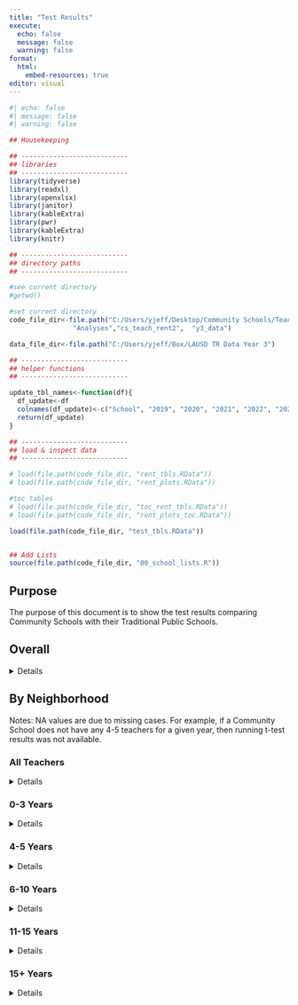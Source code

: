 ```yaml
---
title: "Test Results"
execute:
  echo: false
  message: false
  warning: false
format: 
  html:
    embed-resources: true
editor: visual
---
```


```r
#| echo: false
#| message: false
#| warning: false

## Housekeeping

## ---------------------------
## libraries
## ---------------------------
library(tidyverse)
library(readxl)
library(openxlsx)
library(janitor)
library(kableExtra)
library(pwr)
library(kableExtra)
library(knitr)

## ---------------------------
## directory paths
## ---------------------------

#see current directory
#getwd()

#set current directory
code_file_dir<-file.path("C:/Users/yjeff/Desktop/Community Schools/Teacher Retention Data",
                "Analyses","cs_teach_rent2",  "y3_data")

data_file_dir<-file.path("C:/Users/yjeff/Box/LAUSD TR Data Year 3")

## ---------------------------
## helper functions
## ---------------------------

update_tbl_names<-function(df){
  df_update<-df
  colnames(df_update)<-c("School", "2019", "2020", "2021", "2022", "2023")
  return(df_update)
}

## ---------------------------
## load & inspect data
## ---------------------------

# load(file.path(code_file_dir, "rent_tbls.RData"))
# load(file.path(code_file_dir, "rent_plots.RData"))

#toc tables
# load(file.path(code_file_dir, "toc_rent_tbls.RData"))
# load(file.path(code_file_dir, "rent_plots_toc.RData"))

load(file.path(code_file_dir, "test_tbls.RData"))


## Add Lists
source(file.path(code_file_dir, "00_school_lists.R"))


```

## Purpose

The purpose of this document is to show the test results comparing Community Schools with their Traditional Public Schools.

## Overall

<details>
```r

t_test<-overall_t_test_df %>% 
  select(-c(conf_low, conf_high, statistic)) 

colnames(t_test)<-c("Type", "Veteran Status",
                    "CS", "TS",
                    "Diff.", "p-value", "df")

t_test %>% kable()
```
</details>

## By Neighborhood

Notes: NA values are due to missing cases. For example, if a Community School does not have any 4-5 teachers for a given year, then running t-test results was not available.


### All Teachers
<details>
::: panel-tabset

#### Full

```r

t_test<-combined_t_test %>% 
  select(-c(conf_low, conf_high, statistic)) 

colnames(t_test)<-c('Neighborhood',"CS", "TS",
                    "Diff.", "p-value", "df")

t_test %>% kable()
```

#### Curated

```r

t_test<-combined_t_test %>% 
  select(-c(conf_low, conf_high, statistic)) 

colnames(t_test)<-c('Neighborhood',"CS", "TS",
                    "Diff.", "p-value", "df")

t_test<-t_test %>% 
  filter(`p-value`< 0.05) 

t_test %>% kable()
```

::: 
</details>

### 0-3 Years

<details>
::: panel-tabset

#### Full
```r

t_test<-combined_t_test_veteran[["original_5"]][["0-3 years"]] %>% 
  select(-c(conf_low, conf_high, statistic)) 

colnames(t_test)<-c('Neighborhood',"CS", "TS",
                    "Diff.", "p-value", "df")

t_test %>% kable()

```

#### Curated
```r

t_test<-combined_t_test_veteran[["original_5"]][["0-3 years"]] %>% 
  select(-c(conf_low, conf_high, statistic)) 

colnames(t_test)<-c('Neighborhood',"CS", "TS",
                    "Diff.", "p-value", "df")

t_test<-t_test %>% 
  filter(`p-value`< 0.05) 

t_test %>% kable()
```

:::
</details>

### 4-5 Years

<details>
::: panel-tabset
#### All
```r

t_test<-combined_t_test_veteran[["original_5"]][["4-5 years"]] %>% 
  select(-c(conf_low, conf_high, statistic)) 

colnames(t_test)<-c('Neighborhood',"CS", "TS",
                    "Diff.", "p-value", "df")

t_test %>% kable()

```

#### Curated
```r

t_test<-combined_t_test_veteran[["original_5"]][["4-5 years"]] %>% 
  select(-c(conf_low, conf_high, statistic)) 

colnames(t_test)<-c('Neighborhood',"CS", "TS",
                    "Diff.", "p-value", "df")

t_test<-t_test %>% 
  filter(`p-value`< 0.05) 

t_test %>% kable()
```
:::
</details>


### 6-10 Years

<details>
::: panel-tabset
#### All

```r

t_test<-combined_t_test_veteran[["original_5"]][["6-10 years"]] %>% 
  select(-c(conf_low, conf_high, statistic)) 

colnames(t_test)<-c('Neighborhood',"CS", "TS",
                    "Diff.", "p-value", "df")

t_test %>% kable()

```


#### Curated

```r

t_test<-combined_t_test_veteran[["original_5"]][["6-10 years"]] %>% 
  select(-c(conf_low, conf_high, statistic)) 

colnames(t_test)<-c('Neighborhood',"CS", "TS",
                    "Diff.", "p-value", "df")

t_test<-t_test %>% 
  filter(`p-value`< 0.05) 

t_test %>% kable()
```
:::

</details>

### 11-15 Years

<details>
::: panel-tabset
#### Full

```r

t_test<-combined_t_test_veteran[["original_5"]][["11-15 years"]] %>% 
  select(-c(conf_low, conf_high, statistic)) 

colnames(t_test)<-c('Neighborhood',"CS", "TS",
                    "Diff.", "p-value", "df")

t_test %>% kable()

```

#### Curated
```r

t_test<-combined_t_test_veteran[["original_5"]][["11-15 years"]] %>% 
  select(-c(conf_low, conf_high, statistic)) 

colnames(t_test)<-c('Neighborhood',"CS", "TS",
                    "Diff.", "p-value", "df")

t_test<-t_test %>% 
  filter(`p-value`< 0.05) 

t_test %>% kable()
```
:::

</details>

### 15+ Years

<details>
::: panel-tabset
#### Full

```r

t_test<-combined_t_test_veteran[["original_5"]][["15+ years"]] %>% 
  select(-c(conf_low, conf_high, statistic)) 

colnames(t_test)<-c('Neighborhood',"CS", "TS",
                    "Diff.", "p-value", "df")

t_test %>% kable()

```

#### Curated

```r

t_test<-combined_t_test_veteran[["original_5"]][["15+ years"]] %>% 
  select(-c(conf_low, conf_high, statistic)) 

colnames(t_test)<-c('Neighborhood',"CS", "TS",
                    "Diff.", "p-value", "df")

t_test<-t_test %>% 
  filter(`p-value`< 0.05) 

t_test %>% kable()
```
:::

</details>
